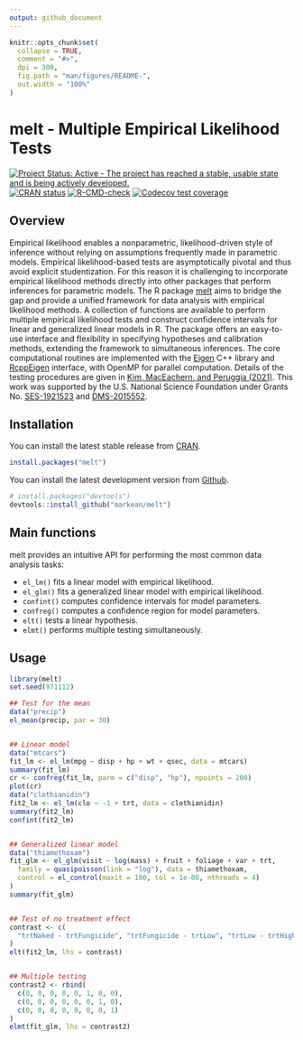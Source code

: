 ```yaml
---
output: github_document
---
```


<!-- README.md is generated from README.Rmd. Please edit that file -->

```r
knitr::opts_chunk$set(
  collapse = TRUE,
  comment = "#>",
  dpi = 300,
  fig.path = "man/figures/README-",
  out.width = "100%"
)
```

# melt - Multiple Empirical Likelihood Tests
<!-- badges: start -->
[![Project Status: Active - The project has reached a stable, usable state and is being actively developed.](https://www.repostatus.org/badges/latest/active.svg)](https://www.repostatus.org/#active)
[![CRAN status](https://www.r-pkg.org/badges/version/melt)](https://CRAN.R-project.org/package=melt)
[![R-CMD-check](https://github.com/markean/melt/actions/workflows/check-standard.yaml/badge.svg)](https://github.com/markean/melt/actions/workflows/check-standard.yaml)
[![Codecov test coverage](https://codecov.io/gh/markean/melt/branch/master/graph/badge.svg)](https://app.codecov.io/gh/markean/melt?branch=master)
<!-- badges: end -->

## Overview
Empirical likelihood enables a nonparametric, likelihood-driven style of inference without relying on assumptions frequently made in parametric models.
Empirical likelihood-based tests are asymptotically pivotal and thus avoid explicit studentization.
For this reason it is challenging to incorporate empirical likelihood methods directly into other packages that perform inferences for parametric models.
The R package [melt](https://cran.r-project.org/package=melt) aims to bridge the gap and provide a unified framework for data analysis with empirical likelihood methods.
A collection of functions are available to perform multiple empirical likelihood tests and construct confidence intervals for linear and generalized linear models in R.
The package offers an easy-to-use interface and flexibility in specifying hypotheses and calibration methods, extending the framework to simultaneous inferences.
The core computational routines are implemented with the [Eigen](https://eigen.tuxfamily.org/index.php?title=Main_Page) C++ library and [RcppEigen](https://cran.r-project.org/package=RcppEigen) interface, with OpenMP for parallel computation. 
Details of the testing procedures are given in [Kim, MacEachern, and Peruggia (2021)](https://arxiv.org/abs/2112.09206). 
This work was supported by the U.S. National Science Foundation under Grants No. [SES-1921523](https://nsf.gov/awardsearch/showAward?AWD_ID=1921523) and [DMS-2015552](https://nsf.gov/awardsearch/showAward?AWD_ID=2015552).

## Installation
You can install the latest stable release from [CRAN](https://cran.r-project.org/package=melt).
```r
install.packages("melt")
```
You can install the latest development version from
[Github](https://github.com/markean/melt).
```r
# install.packages("devtools")
devtools::install_github("markean/melt")
```

## Main functions
melt provides an intuitive API for performing the most common data analysis tasks:

* `el_lm()` fits a linear model with empirical likelihood.
* `el_glm()` fits a generalized linear model with empirical likelihood.
* `confint()` computes confidence intervals for model parameters.
* `confreg()` computes a confidence region for model parameters.
* `elt()` tests a linear hypothesis.
* `elmt()` performs multiple testing simultaneously.

## Usage
```r
library(melt)
set.seed(971112)

## Test for the mean
data("precip")
el_mean(precip, par = 30)


## Linear model
data("mtcars")
fit_lm <- el_lm(mpg ~ disp + hp + wt + qsec, data = mtcars)
summary(fit_lm)
cr <- confreg(fit_lm, parm = c("disp", "hp"), npoints = 200)
plot(cr)
data("clothianidin")
fit2_lm <- el_lm(clo ~ -1 + trt, data = clothianidin)
summary(fit2_lm)
confint(fit2_lm)


## Generalized linear model
data("thiamethoxam")
fit_glm <- el_glm(visit ~ log(mass) + fruit + foliage + var + trt,
  family = quasipoisson(link = "log"), data = thiamethoxam,
  control = el_control(maxit = 100, tol = 1e-08, nthreads = 4)
)
summary(fit_glm)


## Test of no treatment effect
contrast <- c(
  "trtNaked - trtFungicide", "trtFungicide - trtLow", "trtLow - trtHigh"
)
elt(fit2_lm, lhs = contrast)


## Multiple testing
contrast2 <- rbind(
  c(0, 0, 0, 0, 0, 1, 0, 0),
  c(0, 0, 0, 0, 0, 0, 1, 0),
  c(0, 0, 0, 0, 0, 0, 0, 1)
)
elmt(fit_glm, lhs = contrast2)
```

